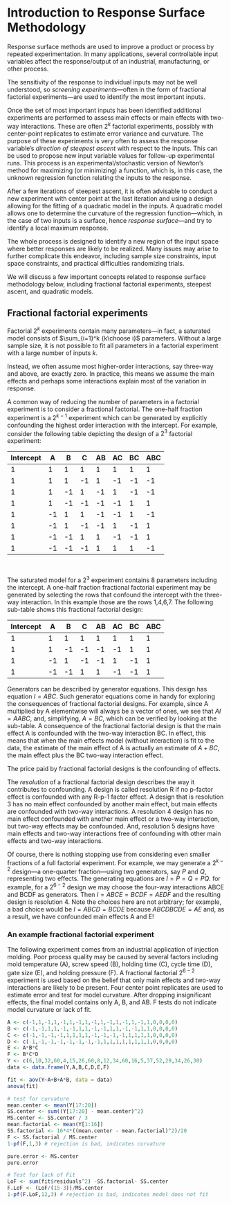 # Introduction to Response Surface Methodology

Response surface methods are used to improve a product or process by repeated experimentation.  In many applications, several controllable input variables affect the response/output of an industrial, manufacturing, or other process.  

The sensitivity of the response to individual inputs may not be well understood, so *screening experiments*---often in the form of fractional factorial experiments---are used to identify the most important inputs.

Once the set of most important inputs has been identified additional experiments are performed to assess main effects or main effects with two-way interactions.  These are often $2^k$ factorial experiments, possibly with center-point replicates to estimate error variance and curvature.  The purpose of these experiments is very often to assess the response variable's *direction of steepest ascent* with respect to the inputs.  This can be used to propose new input variable values for follow-up experimental runs.  This process is an experimental/stochastic version of Newton's method for maximizing (or minimizing) a function, which is, in this case, the unknown regression function relating the inputs to the response.  

After a few iterations of steepest ascent, it is often advisable to conduct a new experiment with center point at the last iteration and using a design allowing for the fitting of a quadratic model in the inputs.  A quadratic model allows one to determine the curvature of the regression function---which, in the case of two inputs is a surface, hence *response surface*---and try to identify a local maximum response.  

The whole process is designed to identify a new region of the input space where better responses are likely to be realized.  Many issues may arise to further complicate this endeavor, including sample size constraints, input space constraints, and practical difficulties randomizing trials.  

We will discuss a few important concepts related to response surface methodology below, including fractional factorial experiments, steepest ascent, and quadratic models.

## Fractional factorial experiments

Factorial $2^k$ experiments contain many parameters---in fact, a saturated model consists of $\sum_{i=1}^k {k\choose i}$ parameters.  Without a large sample size, it is not possible to fit all parameters in a factorial experiment with a large number of inputs $k$.  

Instead, we often assume most higher-order interactions, say three-way and above, are exactly zero.  In practice, this means we assume the main effects and perhaps some interactions explain most of the variation in response.

A common way of reducing the number of parameters in a factorial experiment is to consider a fractional factorial.  The one-half fraction experiment is a $2^{k-1}$ experiment which can be generated by explicitly confounding the highest order interaction with the intercept.  For example, consider the following table depicting the design of a $2^3$ factorial experiment:<br>

| Intercept | A  | B  | C  | AB | AC | BC | ABC |
|-----------|----|----|----|----|----|----|-----|
| 1         | 1  | 1  | 1  | 1  | 1  | 1  | 1   |
| 1         | 1  | 1  | -1 | 1  | -1 | -1 | -1  |
| 1         | 1  | -1 | 1  | -1 | 1  | -1 | -1  |
| 1         | 1  | -1 | -1 | -1 | -1 | 1  | 1   |
| 1         | -1 | 1  | 1  | -1 | -1 | 1  | -1  |
| 1         | -1 | 1  | -1 | -1 | 1  | -1 | 1   |
| 1         | -1 | -1 | 1  | 1  | -1 | -1 | 1   |
| 1         | -1 | -1 | -1 | 1  | 1  | 1  | -1  |


<br>


The saturated model for a $2^3$ experiment contains 8 parameters including the intercept. A one-half fraction fractional factorial experiment may be generated by selecting the rows that confound the intercept with the three-way interaction.  In this example those are the rows 1,4,6,7.  The following sub-table shows this fractional factorial design:

| Intercept | A  | B  | C  | AB | AC | BC | ABC |
|-----------|----|----|----|----|----|----|-----|
| 1         | 1  | 1  | 1  | 1  | 1  | 1  | 1   |
| 1         | 1  | -1 | -1 | -1 | -1 | 1  | 1   |
| 1         | -1 | 1  | -1 | -1 | 1  | -1 | 1   |
| 1         | -1 | -1 | 1  | 1  | -1 | -1 | 1   |


Generators can be described by generator equations.  This design has equation $I = ABC$.  Such generator equations come in handy for exploring the consequences of fractional factorial designs.  For example, since A multiplied by A elementwise will always be a vector of ones, we see that $AI = AABC$, and, simplifying, $A = BC$, which can be verified by looking at the sub-table.  A consequence of the fractional factorial design is that the main effect A is confounded with the two-way interaction BC.  In effect, this means that when the main effects model (without interaction) is fit to the data, the estimate of the main effect of A is actually an estimate of $A+BC$, the main effect plus the BC two-way interaction effect.

The price paid by fractional factorial designs is the confounding of effects.

The *resolution* of a fractional factorial design describes the way it contributes to confounding.  A design is called resolution R if no p-factor effect is confounded with any R-p-1 factor effect.  A design that is resolution 3 has no main effect confounded by another main effect, but main effects are confounded with two-way interactions.  A resolution 4 design has no main effect confounded with another main effect or a two-way interaction, but two-way effects may be confounded.  And, resolution 5 designs have main effects and two-way interactions free of confounding with other main effects and two-way interactions.

Of course, there is nothing stopping use from considering even smaller fractions of a full factorial experiment.  For example, we may generate a $2^{k-2}$ design---a one-quarter fraction---using two generators, say $P$ and $Q$, representing two effects.  The generating equations are $I=P=Q=PQ$.  for example, for a $2^{6-2}$ design we may choose the four-way interactions ABCE and BCDF as generators.  Then $I=ABCE=BCDF = AEDF$ and the resulting design is resolution 4.  Note the choices here are not arbitrary; for example, a bad choice would be $I = ABCD=BCDE$ because $ABCDBCDE = AE$ and, as a result, we have confounded main effects A and E!  

### An example fractional factorial experiment

The following experiment comes from an industrial application of injection molding.  Poor process quality may be caused by several factors including mold temperature (A), screw speed (B), holding time (C), cycle time (D), gate size (E), and holding pressure (F).  A fractional factorial $2^{6-2}$ experiment is used based on the belief that only main effects and two-way interactions are likely to be present.  Four center point replicates are used to estimate error and test for model curvature.  After dropping insignificant effects, the final model contains only A, B, and AB.  F tests do not indicate model curvature or lack of fit.


```r

A <- c(-1,1,-1,1,-1,1,-1,1,-1,1,-1,1,-1,1,-1,1,0,0,0,0)
B <- c(-1,-1,1,1,-1,-1,1,1,-1,-1,1,1,-1,-1,1,1,0,0,0,0)
C <- c(-1,-1,-1,-1,1,1,1,1,-1,-1,-1,-1,1,1,1,1,0,0,0,0)
D <- c(-1,-1,-1,-1,-1,-1,-1,-1,1,1,1,1,1,1,1,1,0,0,0,0)
E <- A*B*C
F <- B*C*D
Y <- c(6,10,32,60,4,15,26,60,8,12,34,60,16,5,37,52,29,34,26,30)
data <- data.frame(Y,A,B,C,D,E,F)

fit <- aov(Y~A+B+A*B, data = data)
anova(fit)

# test for curvature
mean.center <- mean(Y[17:20])
SS.center <- sum((Y[17:20] - mean.center)^2)
MS.center <- SS.center / 3
mean.factorial <- mean(Y[1:16])
SS.factorial <- 16*4*((mean.center - mean.factorial)^2)/20
F <- SS.factorial / MS.center
1-pf(F,1,3) # rejection is bad, indicates curvature

pure.error <- MS.center
pure.error

# Test for lack of Fit
LoF <- sum(fit$residuals^2) -SS.factorial- SS.center
F.LoF <- (LoF/(15-3))/MS.center
1-pf(F.LoF,12,3) # rejection is bad, indicates model does not fit

```











